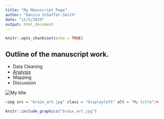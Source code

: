 ```yaml
---
title: "My Manuscript Page"
author: "Danica Schaffer-Smith"
date: "11/5/2019"
output: html_document
---
```


```r
knitr::opts_chunk$set(echo = TRUE)
```

## Outline of the manuscript work.

- Data Cleaning
- [Analysis](exercise_markdown.html)
- Mapping
- Discussion

<!-- This code is commented out -->
<img src = "brain_art.jpg" class = "displayleft" alt = "My title"/>

```r
<img src = "brain_art.jpg" class = "displayleft" alt = "My title"/>
```


```r
knitr::include_graphics("brain_art.jpg")
```


